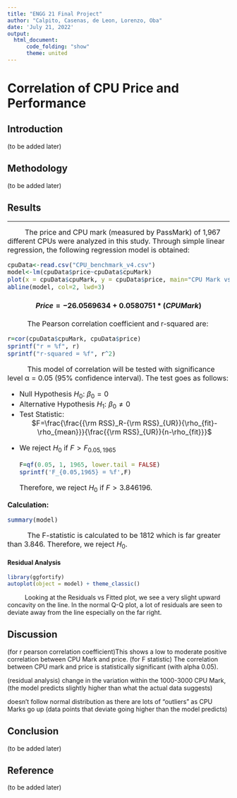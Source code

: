 ```yaml
---
title: "ENGG 21 Final Project"
author: "Calpito, Casenas, de Leon, Lorenzo, Oba"
date: 'July 21, 2022'
output: 
  html_document:
      code_folding: "show"
      theme: united
---
```

# Correlation of CPU Price and Performance

## Introduction
(to be added later)

## Methodology
(to be added later)

## Results

---
|           <font size="3">The price and CPU mark (measured by PassMark) of 1,967 different CPUs were analyzed in this study. Through simple linear regression, the following regression model is obtained:
```r
cpuData<-read.csv("CPU_benchmark_v4.csv")
model<-lm(cpuData$price~cpuData$cpuMark)
plot(x = cpuData$cpuMark, y = cpuData$price, main="CPU Mark vs Price", xlab="cpu mark", ylab="price")
abline(model, col=2, lwd=3)

```
<center>
#### $Price = -26.0569634 + 0.0580751*(CPU Mark)$
</center>
|           The Pearson correlation coefficient and r-squared are: 
```r
r=cor(cpuData$cpuMark, cpuData$price)
sprintf("r = %f", r)
sprintf("r-squared = %f", r^2)

```
|           This model of correlation will be tested with significance level α = 0.05 (95% confidence interval). The test goes as follows:

<ul>
<li>Null Hypothesis $H_0$: $β_0=0$</li>
<li>Alternative Hypothesis $H_1$: $β_0\neq0$</li>
<li>Test Statistic: </li>
<center>$F=\frac{\frac{{\rm RSS}_R-{\rm RSS}_{UR}}{\rho_{fit}-\rho_{mean}}}{\frac{{\rm RSS}_{UR}}{n-\rho_{fit}}}$ </center>
<li> We reject $H_0$ if $F>F_{0.05,1965}$
```r
F=qf(0.05, 1, 1965, lower.tail = FALSE)
sprintf('F_{0.05,1965} = %f',F)
```
Therefore, we reject $H_0$ if $F>3.846196$.</li>
</ul>

**Calculation:**
```r
summary(model)
```
|           The F-statistic is calculated to be 1812 which is far greater than 3.846. Therefore, we reject $H_0$. 
</font>

#### **Residual Analysis**
```r
library(ggfortify)
autoplot(object = model) + theme_classic()
```

|           Looking at the Residuals vs Fitted plot, we see a very slight upward concavity on the line. In the normal Q-Q plot, a lot of residuals are seen to deviate away from the line especially on the far right.

## Discussion
(for r pearson correlation coefficient)This shows a low to moderate positive correlation between CPU Mark and price.
(for F statistic) The correlation between CPU mark and price is statistically significant (with alpha 0.05).

(residual analysis) change in the variation within the 1000-3000 CPU Mark, (the model predicts slightly higher than what the actual data suggests)

doesn't follow normal distribution as there are lots of "outliers" as CPU Marks go up (data points that deviate going higher than the model predicts)

## Conclusion
(to be added later)

## Reference
(to be added later)
